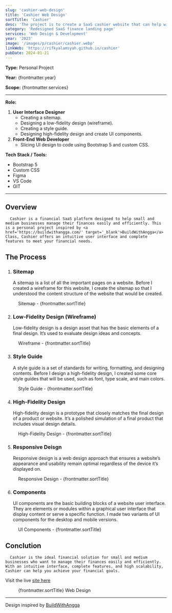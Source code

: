 ```yaml
---
slug: 'cashier-web-design'
title: 'Cashier Web Design'
sortTitle: 'Cashier'
desc: 'The project is to create a SaaS cashier website that can help with payments. Transform the traditional checkout experience into an efficient and innovative digital experience.'
category: 'Redesigned SaaS finance landing page'
services: 'Web Design & Development'
year: '2023'
image: '/images/p/cashier/cashier.webp'
linkWeb: 'https://rifkyalamsyah.github.io/cashier'
pubDate: 2024-01-21
---
```


**Type:** Personal Project

**Year:** {frontmatter.year}

**Scope:** {frontmatter.services}

---

**Role:**

1. **User Interface Designer**
   - Creating a sitemap.
   - Designing a low-fidelity design (wireframe).
   - Creating a style guide.
   - Designing high-fidelity design and create UI components.
2. **Front-End Web Developer**
   - Slicing UI design to code using Bootstrap 5 and custom CSS.

**Tech Stack / Tools:**

- Bootstrap 5
- Custom CSS
- Figma
- VS Code
- GIT

---


## Overview
      Cashier is a financial SaaS platform designed to help small and medium businesses manage their finances easily and efficiently. This is a personal project inspired by <a href='https://buildwithangga.com/' target='_blank'>BuildWithAngga</a> Class, Cashier offers an intuitive user interface and complete features to meet your financial needs.

## The Process

1. ### Sitemap
      A sitemap is a list of all the important pages on a website. Before I created a wireframe for this website, I create the sitemap so that I understood the content structure of the website that would be created.

<figure>
<Picture src={sitemap} alt='sitemap cashier' formats={['avif', 'webp']} />
<figcaption class='text-center'>Sitemap - {frontmatter.sortTitle}</figcaption>
</figure>

2. ### Low-Fidelity Design (Wireframe)
      Low-fidelity design is a design asset that has the basic elements of a final design. It’s used to evaluate design ideas and concepts.
	
<figure>
<Picture src={wireframe} alt='wireframe cashier' formats={['avif', 'webp']} />
<figcaption class='text-center'>Wireframe - {frontmatter.sortTitle}</figcaption>
</figure>

3. ### Style Guide
      A style guide is a set of standards for writing, formatting, and designing contents. Before I design a high-fidelity design, I created some core style guides that will be used, such as font, type scale, and main colors.

<figure>
<Picture src={style} alt='style guide cashier' formats={['avif', 'webp']} />
<figcaption class='text-center'>Style Guide - {frontmatter.sortTitle}</figcaption>
</figure>

4. ### High-Fidelity Design
      High-fidelity design is a prototype that closely matches the final design of a product or website. It’s a polished simulation of a final product that includes visual design details.
	
<figure>
<Picture
  src={dLight}
  alt='high fidelity design cashier'
  formats={['avif', 'webp']}
/>
<figcaption class='text-center'>High-Fidelity Design - {frontmatter.sortTitle}</figcaption>
</figure>

5. ### Responsive Deisgn
      Responsive design is a web design approach that ensures a website’s appearance and usability remain optimal regardless of the device it’s displayed on.

<figure>
<Picture
  src={mLight}
  alt='responsive design cashier'
  formats={['avif', 'webp']}
/>
<figcaption class='text-center'>Responsive Design - {frontmatter.sortTitle}</figcaption>
</figure>	

6. ### Components
      UI components are the basic building blocks of a website user interface. They are elements or modules within a graphical user interface that display content or serve a specific function. I made two variants of UI components for the desktop and mobile versions.

<figure>
<Picture
  src={components}
  alt='ui components cashier'
  formats={['avif', 'webp']}
/>
<figcaption class='text-center'>UI Components - {frontmatter.sortTitle}</figcaption>
</figure>


## Conclution
      Cashier is the ideal financial solution for small and medium businesses who want to manage their finances easily and efficiently. With an intuitive interface, complete features, and high scalability, Cashier can help you achieve your financial goals.

Visit the live <a href='https://rifkyalamsyah.github.io/cashier' target='_blank'>site here</a>

<figure>
<Picture
  src={dLight}
  alt='high fidelity design cashier'
  formats={['avif', 'webp']}
/>
<figcaption class='text-center'>{frontmatter.sortTitle} Web Design</figcaption>
</figure>



---

Design inspired by <a href='https://buildwithangga.com/' target='_blank'>BuildWithAngga</a>
